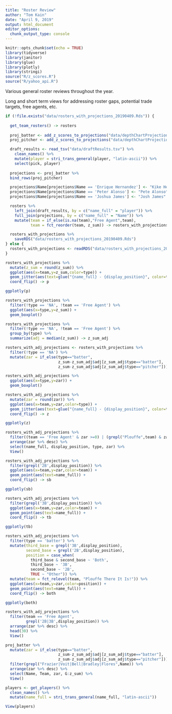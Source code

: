 ```yaml
---
title: "Roster Review"
author: "Tom Kain"
date: "April 9, 2019"
output: html_document
editor_options: 
  chunk_output_type: console
---
```


```r
knitr::opts_chunk$set(echo = TRUE)
library(tidyverse)
library(janitor)
library(glue)
library(plotly)
library(stringi)
source("R/z_scores.R")
source("R/yahoo_api.R")
```

Various general roster reviews throughout the year.

Long and short term views for addressing roster gaps, potential trade targets, free agents, etc.

```r
if (!file.exists("data/rosters_with_projections_20190409.Rds")) {
  
  get_team_rosters() -> rosters
  
  proj_batter <- add_z_scores_to_projections("data/depthChartProjections_ros_batters_20190409.csv","batter") 
  proj_pitcher <- add_z_scores_to_projections("data/depthChartProjections_ros_pitchers_20190409.csv", "pitcher")

  draft_results <- read_tsv("data/draftResults.tsv") %>% 
    clean_names() %>% 
    mutate(player = stri_trans_general(player, "latin-ascii")) %>% 
    select(pick, player)
  
  projections <- proj_batter %>% 
  bind_rows(proj_pitcher)

  projections$Name[projections$Name == 'Enrique Hernandez'] <- "Kike Hernandez"
  projections$Name[projections$Name == 'Peter Alonso'] <- "Pete Alonso"
  projections$Name[projections$Name == 'Joshua James'] <- "Josh James"

  rosters %>% 
    left_join(draft_results, by = c("name_full" = "player")) %>% 
    full_join(projections, by = c("name_full" = "Name")) %>% 
    mutate(team = if_else(is.na(team),"Free Agent",team),
           team = fct_reorder(team, z_sum)) -> rosters_with_projections

  rosters_with_projections %>% 
    saveRDS("data/rosters_with_projections_20190409.Rds")
} else {
  rosters_with_projections <- readRDS("data/rosters_with_projections_20190409.Rds")
}

```

```r
rosters_with_projections %>% 
  mutate(z_sum = round(z_sum)) %>% 
  ggplot(aes(x=team,y=z_sum,color=type)) +
  geom_jitter(aes(text=glue("{name_full} - {display_position}", color=type))) +
  coord_flip() -> p

ggplotly(p)

rosters_with_projections %>% 
  filter(!type == 'NA', !team == 'Free Agent') %>%
  ggplot(aes(x=type,y=z_sum)) +
  geom_boxplot()

rosters_with_projections %>% 
  filter(!type == 'NA', !team == 'Free Agent') %>%
  group_by(type) %>% 
  summarize(adj = median(z_sum)) -> z_sum_adj

rosters_with_adj_projections <- rosters_with_projections %>% 
  filter(!type == 'NA') %>% 
  mutate(zar = if_else(type=="batter",
                       z_sum-z_sum_adj$adj[z_sum_adj$type=="batter"],
                       z_sum-z_sum_adj$adj[z_sum_adj$type=="pitcher"]))

rosters_with_adj_projections %>% 
  ggplot(aes(x=type,y=zar)) +
  geom_boxplot()

rosters_with_adj_projections %>% 
  mutate(zar = round(zar)) %>% 
  ggplot(aes(x=team,y=zar,color=type)) +
  geom_jitter(aes(text=glue("{name_full} - {display_position}", color=type))) +
  coord_flip() -> z

ggplotly(z)

rosters_with_adj_projections %>% 
  filter((team == 'Free Agent' & zar >=0) | (grepl("Plouffe",team) & zar < 0)) %>% 
  arrange(zar %>% desc) %>% 
  select(name_full, display_position, type, zar) %>% 
  View()
```

```r
rosters_with_adj_projections %>% 
  filter(grepl('2B',display_position)) %>% 
  ggplot(aes(x=team,y=zar,color=team)) +
  geom_point(aes(text=name_full)) +
  coord_flip() -> sb

ggplotly(sb)

rosters_with_adj_projections %>% 
  filter(grepl('3B',display_position)) %>% 
  ggplot(aes(x=team,y=zar,color=team)) +
  geom_point(aes(text=name_full)) +
  coord_flip() -> tb

ggplotly(tb)

rosters_with_adj_projections %>%
  filter(type == 'batter') %>% 
  mutate(third_base = grepl('3B',display_position),
         second_base = grepl('2B',display_position),
         position = case_when(
           third_base & second_base ~ 'Both',
           third_base ~ '3B',
           second_base ~ '2B',
           TRUE ~ "Other")) %>% 
  mutate(team = fct_relevel(team, "Plouffe There It Is!")) %>% 
  ggplot(aes(x=team,y=zar,color=position)) +
  geom_point(aes(text=name_full)) +
  coord_flip() -> both

ggplotly(both)

rosters_with_adj_projections %>% 
  filter(team == 'Free Agent', 
         grepl('2B|3B',display_position)) %>% 
  arrange(zar %>% desc) %>% 
  head(30) %>% 
  View()

```

```r
proj_batter %>% 
  mutate(zar = if_else(type=="batter",
                       z_sum-z_sum_adj$adj[z_sum_adj$type=="batter"],
                       z_sum-z_sum_adj$adj[z_sum_adj$type=="pitcher"])) %>% 
  filter(grepl("Frazier|Voit|Bell|Bradley|Flores",Name)) %>% 
  arrange(zar %>% desc) %>% 
  select(Name, Team, zar, G:z_sum) %>% 
  View()
```

```r
players <- get_players() %>% 
  clean_names() %>% 
  mutate(name_full = stri_trans_general(name_full, "latin-ascii"))

View(players)
```